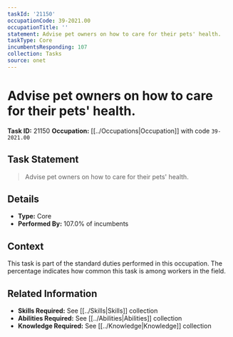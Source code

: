 ```yaml
---
taskId: '21150'
occupationCode: 39-2021.00
occupationTitle: ''
statement: Advise pet owners on how to care for their pets' health.
taskType: Core
incumbentsResponding: 107
collection: Tasks
source: onet
---
```

# Advise pet owners on how to care for their pets' health.

**Task ID:** 21150
**Occupation:** [[../Occupations|Occupation]] with code `39-2021.00`

## Task Statement

> Advise pet owners on how to care for their pets' health.

## Details

- **Type:** Core
- **Performed By:** 107.0% of incumbents

## Context

This task is part of the standard duties performed in this occupation. The percentage indicates how common this task is among workers in the field.

## Related Information

- **Skills Required:** See [[../Skills|Skills]] collection
- **Abilities Required:** See [[../Abilities|Abilities]] collection
- **Knowledge Required:** See [[../Knowledge|Knowledge]] collection
